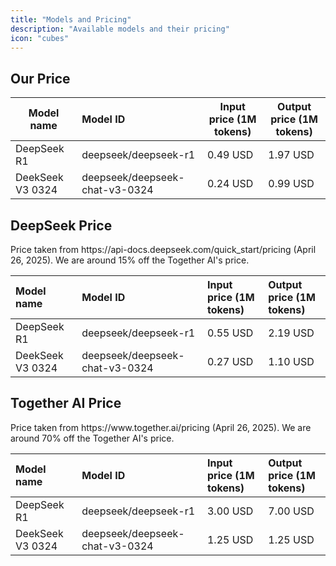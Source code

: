 ```yaml
---
title: "Models and Pricing"
description: "Available models and their pricing"
icon: "cubes"
---
```


## Our Price

| Model name       | Model ID                       | Input price (1M tokens) | Output price (1M tokens) |
| ---------------- | :----------------------------- | ----------------------- | ------------------------ |
| DeepSeek R1      | deepseek/deepseek-r1           | 0.49 USD                | 1.97 USD                 |
| DeekSeek V3 0324 | deepseek/deepseek-chat-v3-0324 | 0.24 USD                | 0.99 USD                 |

## DeepSeek Price

<Note>
  Price taken from https://api-docs.deepseek.com/quick_start/pricing (April 26, 2025). We are around 15% off the Together AI's price.
</Note>

| Model name       | Model ID                       | Input price (1M tokens) | Output price (1M tokens) |
| :--------------- | :----------------------------- | :---------------------- | :----------------------- |
| DeepSeek R1      | deepseek/deepseek-r1           | 0.55 USD                | 2.19 USD                 |
| DeekSeek V3 0324 | deepseek/deepseek-chat-v3-0324 | 0.27 USD                | 1.10 USD                 |

## Together AI Price

<Note>
  Price taken from https://www.together.ai/pricing (April 26, 2025). We are around 70% off the Together AI's price.
</Note>

| Model name       | Model ID                       | Input price (1M tokens) | Output price (1M tokens) |
| :--------------- | :----------------------------- | :---------------------- | :----------------------- |
| DeepSeek R1      | deepseek/deepseek-r1           | 3.00 USD                | 7.00 USD                 |
| DeekSeek V3 0324 | deepseek/deepseek-chat-v3-0324 | 1.25 USD                | 1.25 USD                 |